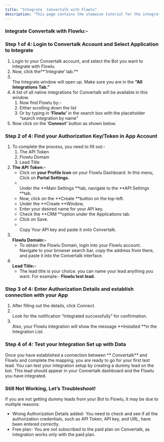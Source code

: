 ```yaml
---
title: "Integrate  Convertalk with Flowlu"
description: "This page contains the stepwise tutorial for the integration with  Convertalk"
---
```


### **Integrate  Convertalk with Flowlu:-**

### **Step 1 of 4: Login to  Convertalk Account and Select Application to Integrate**

1. Login to your  Convertalk account, and select the Bot you want to integrate with Flowlu.
2. Now, click the**‘Integrate’ tab.** 
3. \
   The Integrate window will open up. Make sure you are in the **“All Integrations Tab.”**
4. A list of all native integrations for  Convertalk will be available in this window.
   1. Now find Flowlu by:-
   2. Either scrolling down the list
   3. Or by typing in **‘**Flowlu**’** in the search box with the placeholder “search integration by name”
5. Now click on the ‘**Connect’** button as shown below.

### **Step 2 of 4: Find your Authorization Key/Token in App Account**

1. To complete the process, you need to fill out:-
   1. The API Token
   2. Flowlu Domain
   3. Lead Title
2. **The API Token:-**
   - Click on **your Profile Icon** on your Flowlu Dashboard. In this menu, Click on **Portal Settings.**
   - \
     Under the **Main Settings **tab, navigate to the **API Settings **tab.
   - Now, click on the **Create **button on the top-left.
   - Under the **Create **Window,
   - Enter your desired name for your API key.
   - Check the **CRM **option under the Applications tab.
   - Click on Save.
   - \
     Copy Your API key and paste it onto  Convertalk.
3. **\
   Flowlu Domain:-**
   - To obtain the Flowlu Domain, login into your Flowlu account. Navigate to your browser search bar, copy the address from there, and paste it into the  Convertalk interface.
4. **\
   Lead Title:-**
   - The lead title is your choice. you can name your lead anything you want. For example:- **Flowlu test lead.**

### **Step 3 of 4: Enter Authorization Details and establish connection with your App**

1. After filling out the details, click Connect.
2. \
   Look for the notification “Integrated successfully” for confirmation.
3. \
   Also, your Flowlu integration will show the message **Installed **in the Integration List.

### **Step 4 of 4: Test your Integration Set up with Data**

Once you have established a connection between ** Convertalk** and Flowlu and complete the mapping, you are ready to go for your first test lead. You can test your integration setup by creating a dummy lead on the bot. This lead should appear in your  Convertalk dashboard and the Flowlu you have integrated.

### **Still Not Working, Let’s Troubleshoot\!**

If you are not getting dummy leads from your Bot to Flowlu, it may be due to multiple reasons:

- Wrong Authorization Details added- You need to check and see if all the authorization credentials, such as API Token, API key, and URL, have been entered correctly.
- Free plan- You are not subscribed to the paid plan on  Convertalk, as integration works only with the paid plan.

 